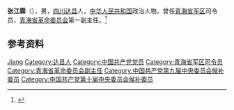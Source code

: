 '''张江霖'''（{{bd|1917年||1999年|}}），男，[[四川|四川]][[达县|达县]]人，[[中华人民共和国|中华人民共和国]]政治人物，曾任[[青海省军区|青海省军区]]司令员，[[青海省革命委员会|青海省革命委员会]]第一副主任。<ref>{{Cite book|title=川陕苏区将帅碑林碑文集（上集）|author=川陕苏区将帅碑林办公室|publisher=中国共产党四川省巴中地区委员会|year=1995|isbn=|location=|pages=}}</ref>

== 参考资料 ==
{{reflist}}

{{中国人物小作品}}

{{Authority control}}
{{DEFAULTSORT:Zhang张}}
[[Category:张姓|Jiang]]
[[Category:达县人|Category:达县人]]
[[Category:中国共产党党员|Category:中国共产党党员]]
[[Category:青海省军区司令员|Category:青海省军区司令员]]
[[Category:青海省革命委员会副主任|Category:青海省革命委员会副主任]]
[[Category:中国共产党第九届中央委员会候补委员|Category:中国共产党第九届中央委员会候补委员]]
[[Category:中国共产党第十届中央委员会候补委员|Category:中国共产党第十届中央委员会候补委员]]